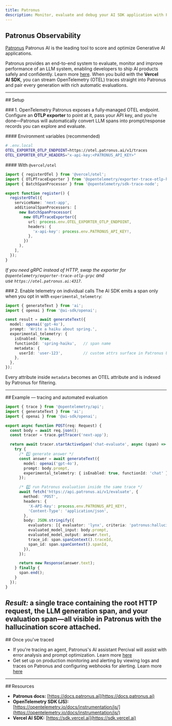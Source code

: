 ```yaml
---
title: Patronus
description: Monitor, evaluate and debug your AI SDK application with Patronus
---
```


## Patronus Observability

[Patronus](https://patronus.ai/) Patronus AI is the leading tool to score and optimize Generative AI applications.

Patronus provides an end-to-end system to evaluate, monitor and improve performance of an LLM system, enabling developers to ship AI products safely and confidently. Learn more [here](https://docs.patronus.ai/docs).
When you build with the **Vercel AI SDK**, you can stream OpenTelemetry (OTEL) traces straight into Patronus and pair every generation with rich automatic evaluations.

---

\## Setup

\### 1. OpenTelemetry
Patronus exposes a fully‑managed OTEL endpoint.  Configure an **OTLP exporter** to point at it, pass your API key, and you’re done—Patronus will automatically convert LLM spans into prompt/response records you can explore and evaluate.

\#### Environment variables (recommended)

```bash
# .env.local
OTEL_EXPORTER_OTLP_ENDPOINT=https://otel.patronus.ai/v1/traces
OTEL_EXPORTER_OTLP_HEADERS="x-api-key:<PATRONUS_API_KEY>"
```

\#### With `@vercel/otel`

```ts title="instrumentation.ts"
import { registerOTel } from '@vercel/otel';
import { OTLPTraceExporter } from '@opentelemetry/exporter-trace-otlp-http';
import { BatchSpanProcessor } from '@opentelemetry/sdk-trace-node';

export function register() {
  registerOTel({
    serviceName: 'next-app',
    additionalSpanProcessors: [
      new BatchSpanProcessor(
        new OTLPTraceExporter({
          url: process.env.OTEL_EXPORTER_OTLP_ENDPOINT,
          headers: {
            'x-api-key': process.env.PATRONUS_API_KEY!,
          },
        })
      ),
    ],
  });
}
```

*If you need gRPC instead of HTTP, swap the exporter for `@opentelemetry/exporter-trace-otlp-grpc` and use `https://otel.patronus.ai:4317`.*

\### 2. Enable telemetry on individual calls
The AI SDK emits a span only when you opt in with `experimental_telemetry`:

```ts
import { generateText } from 'ai';
import { openai } from '@ai-sdk/openai';

const result = await generateText({
  model: openai('gpt-4o'),
  prompt: 'Write a haiku about spring.',
  experimental_telemetry: {
    isEnabled: true,
    functionId: 'spring-haiku',   // span name
    metadata: {
      userId: 'user-123',         // custom attrs surface in Patronus UI
    },
  },
});
```

Every attribute inside `metadata` becomes an OTEL attribute and is indexed by Patronus for filtering.

---

\## Example — tracing and automated evaluation

```ts title="app/api/chat/route.ts"
import { trace } from '@opentelemetry/api';
import { generateText } from 'ai';
import { openai } from '@ai-sdk/openai';

export async function POST(req: Request) {
  const body = await req.json();
  const tracer = trace.getTracer('next-app');

  return await tracer.startActiveSpan('chat-evaluate', async (span) => {
    try {
      /* 1️⃣ generate answer */
      const answer = await generateText({
        model: openai('gpt-4o'),
        prompt: body.prompt,
        experimental_telemetry: { isEnabled: true, functionId: 'chat' },
      });

      /* 2️⃣ run Patronus evaluation inside the same trace */
      await fetch('https://api.patronus.ai/v1/evaluate', {
        method: 'POST',
        headers: {
          'X-API-Key': process.env.PATRONUS_API_KEY!,
          'Content-Type': 'application/json',
        },
        body: JSON.stringify({
          evaluators: [{ evaluator: 'lynx', criteria: 'patronus:hallucination' }],
          evaluated_model_input: body.prompt,
          evaluated_model_output: answer.text,
          trace_id: span.spanContext().traceId,
          span_id: span.spanContext().spanId,
        }),
      });

      return new Response(answer.text);
    } finally {
      span.end();
    }
  });
}
```

## *Result:* a single trace containing the root HTTP request, the LLM generation span, and your evaluation span—**all visible in Patronus** with the hallucination score attached.

\## Once you've traced

* If you're tracing an agent, Patronus's AI assistant Percival will assist with error analysis and prompt optimization. Learn more [here](https://docs.patronus.ai/docs/percival/percival)
* Get set up on production monitoring and alerting by viewing logs and traces on Patronus and configuring webhooks for alerting. Learn more [here](https://docs.patronus.ai/docs/real_time_monitoring/webhooks)

---

\## Resources

* **Patronus docs:** [https://docs.patronus.ai](https://docs.patronus.ai)
* **OpenTelemetry SDK (JS):** [https://opentelemetry.io/docs/instrumentation/js/](https://opentelemetry.io/docs/instrumentation/js/)
* **Vercel AI SDK:** [https://sdk.vercel.ai](https://sdk.vercel.ai)
